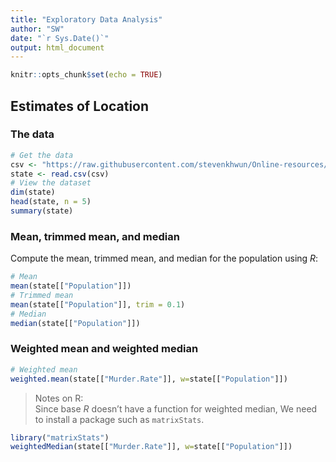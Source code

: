 ```yaml
---
title: "Exploratory Data Analysis"
author: "SW"
date: "`r Sys.Date()`"
output: html_document
---
```


```r
knitr::opts_chunk$set(echo = TRUE)
```

## Estimates of Location

### The data


```r
# Get the data
csv <- "https://raw.githubusercontent.com/stevenkhwun/Online-resources/refs/heads/main/Data/Practical-Statistics/state.csv"
state <- read.csv(csv)
# View the dataset
dim(state)
head(state, n = 5)
summary(state)
```

### Mean, trimmed mean, and median

Compute the mean, trimmed mean, and median for the population using _R_:

```r
# Mean
mean(state[["Population"]])
# Trimmed mean
mean(state[["Population"]], trim = 0.1)
# Median
median(state[["Population"]])
```

### Weighted mean and weighted median

```r
# Weighted mean
weighted.mean(state[["Murder.Rate"]], w=state[["Population"]])
```

> Notes on R:<br>
  Since base _R_ doesn't have a function for weighted median, We need to install a package such as `matrixStats`.

```r
library("matrixStats")
weightedMedian(state[["Murder.Rate"]], w=state[["Population"]])
```
